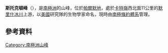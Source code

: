 {{coord|71|8|S|62|10|W|display=title}}

'''斯托克頓峰'''（{{lang-en|Stockton Peak}}），是[[南極洲|南極洲]]的山峰，位於[[帕爾默地|帕爾默地]]，處於[[卡特嶺|卡特嶺]]西北面11公里的[[默里什冰川|默里什冰川]]上游，以[[美國|美國]]研究隊的生物學家命名，現時由[[南極條約體系|南極條約體系]]管理。

==參考資料==
{{usgs-gazetteer}}

{{Antarctica-geo-stub}}
[[Category:南極洲山峰|Category:南極洲山峰]]